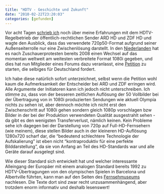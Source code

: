 ```yaml
---
title: "HDTV - Geschichte und Zukunft"
date: "2010-02-22T23:20:03"
categories: [gefunden]
---
```


Vor acht Tagen [schrieb ich](/blog/2010/02/13/hdtv-ein-holpriger-start/) noch über meine Erfahrungen mit dem HDTV-Regelbetrieb der öffentlich-rechtlichen Sender ARD HD und ZDF HD und wagte den Ausblick, dass das verwendete 720p50-Format aufgrund seiner Außenseiterrolle nur eine Zwischenlösung darstellt. In den [Niederlanden](http://www.heise.de/newsticker/meldung/Niederlaender-sehen-HDTV-kuenftig-in-1080i-statt-720p-185464.html) hat es nach Zuschauerprotesten bereits 2008 einen Wechsel auf das momentan weltweit am weitesten verbreitete Format 1080i gegeben, und dies hat nun Mitglieder eines Forums dazu veranlasst, eine [Petition](http://www.ipetitions.com/petition/jetzt1080i/) zu starten, die selbiges für Deutschland fordert.

Ich habe diese natürlich sofort unterzeichnet, selbst wenn die Petition wohl kaum die Aufmerksamkeit der Entscheider bei ARD und ZDF erringen wird. Alle Argumente der Initiatoren kann ich jedoch nicht unterschreiben. Ich stimme zu, dass von der besseren zeitlichen Auflösung der 50 Vollbilder bei der Übertragung von in 1080i produzierten Sendungen wie aktuell Olympia nichts zu sehen ist, aber dennoch möchte ich nicht erst den Zwischenschritt auf 1080i gehen sondern gleich 1080p vorschlagen bzw Bilder in der bei der Produktion verwendeten Qualität ausgestrahlt sehen - da gibt es den wenigsten Transferverlust, nämlich keinen. Kein Probleme sehe ich dagegen bei der Darstellung von 720p auf Full-HD-Fernsehern (wie meinem), diese stellen Bilder auch in der kleineren HD-Auflösung 1280x720 scharf dar, die "bedeutend schlechtere Technologie der Aufskalierung" ist eben nicht "kontraproduktiv für eine perfekte Bilddarstellung", da sie von Anfang an Teil des HD-Standards war und alle Geräte darauf ausgelegt sind.

Wie dieser Standard sich entwickelt hat und welcher interessante Alleingang der Europäer mit einem analogen Standard bereits 1992 zu HDTV-Übertragungen von den olympischen Spielen in Barcelona und Albertville führten, kann man auf den Seiten des [Fernsehmuseums](http://www.fernsehmuseum.info/fernsehnorm-hdtv.html) nachlesen. Die Texte dort sind zwar recht unzusammenhängend, aber trotzdem enorm informativ und deshalb lesenswert!
